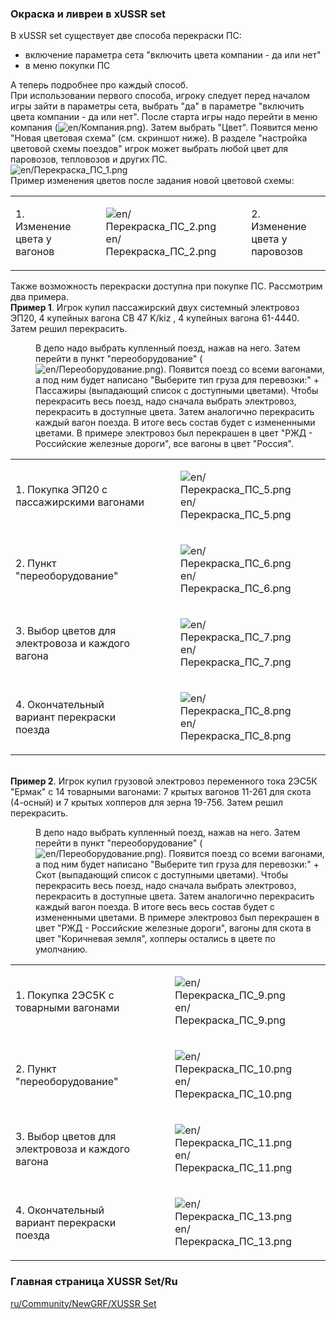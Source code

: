 === Окраска и ливреи в xUSSR set ===
В xUSSR set существует две способа перекраски ПС:
*включение параметра сета "включить цвета компании - да или нет"
*в меню покупки ПС
А теперь подробнее про каждый способ.<br>
При использовании первого способа, игроку следует перед началом игры зайти в параметры сета, выбрать "да" в параметре "включить цвета компании - да или нет". После старта игры надо перейти в меню компания ([[File:en/Компания.png]]). Затем выбрать "Цвет". Появится меню "Новая цветовая схема" (см. скриншот ниже). В разделе "настройка цветовой схемы поездов" игрок может выбрать любой цвет для паровозов, тепловозов и других ПС.
<br> [[File:en/Перекраска ПС 1.png]]
<br>Пример изменения цветов после задания новой цветовой схемы:
{|class="wikitable"
|-
|1. Изменение цвета у вагонов
|[[File:en/Перекраска ПС 2.png]]
|2. Изменение цвета у паровозов
|[[File:en/Перекраска ПС 3.png]]
|}
Также возможность перекраски доступна при покупке ПС.  Рассмотрим два примера.
<br>'''Пример 1'''. Игрок купил пассажирский двух системный электровоз ЭП20, 4 купейных вагона СВ 47 K/kiz , 4 купейных вагона 61-4440. Затем решил перекрасить.
:В депо надо выбрать купленный поезд, нажав на него. Затем перейти в пункт "переоборудование" ([[File:en/Переоборудование.png]]). Появится поезд со всеми вагонами, а под ним будет написано "Выберите тип груза для перевозки:" + Пассажиры (выпадающий список с доступными цветами). Чтобы перекрасить весь поезд, надо сначала выбрать электровоз, перекрасить в доступные цвета. Затем аналогично перекрасить каждый вагон поезда. В итоге весь состав будет с измененными цветами. В примере электровоз был перекрашен в цвет "РЖД - Российские железные дороги", все вагоны в цвет "Россия".
{|class="wikitable"
|-
|1. Покупка ЭП20 с пассажирскими вагонами
|[[File:en/Перекраска ПС 5.png]]
|-
|2. Пункт "переоборудование"
|[[File:en/Перекраска ПС 6.png]]
|-
|3. Выбор цветов для электровоза и каждого вагона
|[[File:en/Перекраска ПС 7.png]]
|-
|4. Окончательный вариант перекраски поезда
|[[File:en/Перекраска ПС 8.png]]
|}
<br>'''Пример 2'''. Игрок купил грузовой электровоз переменного тока 2ЭС5К "Ермак"  с  14 товарными вагонами: 7 крытых вагонов 11-261 для скота (4-осный) и 7 крытых хопперов для зерна 19-756.  Затем решил перекрасить. 
:В депо надо выбрать купленный поезд, нажав на него. Затем перейти в пункт "переоборудование" ([[File:en/Переоборудование.png]]). Появится поезд со всеми вагонами, а под ним будет написано "Выберите тип груза для перевозки:" + Скот (выпадающий список с доступными цветами). Чтобы перекрасить весь поезд, надо сначала выбрать электровоз, перекрасить в доступные цвета. Затем аналогично перекрасить каждый вагон поезда. В итоге весь весь состав будет с измененными цветами. В примере электровоз был перекрашен в цвет "РЖД - Российские железные дороги", вагоны для скота в цвет "Коричневая земля", хопперы остались в цвете по умолчанию.
{|class="wikitable"
|-
|1. Покупка 2ЭС5К с товарными вагонами
|[[File:en/Перекраска ПС 9.png]]
|-
|2. Пункт "переоборудование"
|[[File:en/Перекраска ПС 10.png]]
|-
|3. Выбор цветов для электровоза и каждого вагона
|[[File:en/Перекраска ПС 11.png]]
|-
|4. Окончательный вариант перекраски поезда
|[[File:en/Перекраска ПС 13.png]]
|}

===Главная страница XUSSR Set/Ru ===
[[ru/Community/NewGRF/XUSSR Set]]
